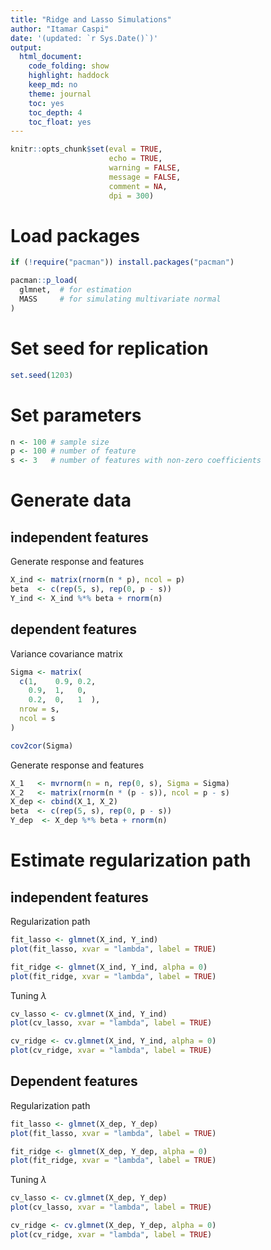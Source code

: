 ```yaml
---
title: "Ridge and Lasso Simulations"
author: "Itamar Caspi"
date: '(updated: `r Sys.Date()`)'
output:
  html_document:
    code_folding: show
    highlight: haddock
    keep_md: no
    theme: journal
    toc: yes
    toc_depth: 4
    toc_float: yes
---
```


```r
knitr::opts_chunk$set(eval = TRUE,
                      echo = TRUE,
                      warning = FALSE,
                      message = FALSE,
                      comment = NA,
                      dpi = 300)
```

# Load packages
```r
if (!require("pacman")) install.packages("pacman")

pacman::p_load(
  glmnet,  # for estimation
  MASS     # for simulating multivariate normal
)
```

# Set seed for replication
```r
set.seed(1203)
```

# Set parameters
```r
n <- 100 # sample size
p <- 100 # number of feature
s <- 3   # number of features with non-zero coefficients
```

# Generate data

## independent features

Generate response and features
```r
X_ind <- matrix(rnorm(n * p), ncol = p)
beta  <- c(rep(5, s), rep(0, p - s))
Y_ind <- X_ind %*% beta + rnorm(n)
```

## dependent features

Variance covariance matrix
```r
Sigma <- matrix(
  c(1,    0.9, 0.2,
    0.9,  1,   0,
    0.2,  0,   1  ),
  nrow = s,
  ncol = s
)

cov2cor(Sigma)
```

Generate response and features
```r
X_1   <- mvrnorm(n = n, rep(0, s), Sigma = Sigma)
X_2   <- matrix(rnorm(n * (p - s)), ncol = p - s)
X_dep <- cbind(X_1, X_2)
beta  <- c(rep(5, s), rep(0, p - s))
Y_dep  <- X_dep %*% beta + rnorm(n)
```


# Estimate regularization path

## independent features

Regularization path
```r
fit_lasso <- glmnet(X_ind, Y_ind)
plot(fit_lasso, xvar = "lambda", label = TRUE)

fit_ridge <- glmnet(X_ind, Y_ind, alpha = 0)
plot(fit_ridge, xvar = "lambda", label = TRUE)
```

Tuning $\lambda$
```r
cv_lasso <- cv.glmnet(X_ind, Y_ind)
plot(cv_lasso, xvar = "lambda", label = TRUE)

cv_ridge <- cv.glmnet(X_ind, Y_ind, alpha = 0)
plot(cv_ridge, xvar = "lambda", label = TRUE)
```

## Dependent features

Regularization path
```r
fit_lasso <- glmnet(X_dep, Y_dep)
plot(fit_lasso, xvar = "lambda", label = TRUE)

fit_ridge <- glmnet(X_dep, Y_dep, alpha = 0)
plot(fit_ridge, xvar = "lambda", label = TRUE)
```

Tuning $\lambda$
```r
cv_lasso <- cv.glmnet(X_dep, Y_dep)
plot(cv_lasso, xvar = "lambda", label = TRUE)

cv_ridge <- cv.glmnet(X_dep, Y_dep, alpha = 0)
plot(cv_ridge, xvar = "lambda", label = TRUE)
```